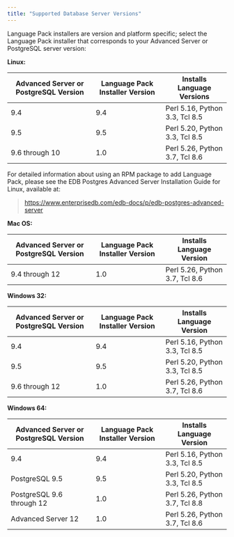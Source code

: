 ```yaml
---
title: "Supported Database Server Versions"
---
```


<div id="supported_database_server_versions" class="registered_link"></div>


Language Pack installers are version and platform specific; select the Language Pack installer that corresponds to your Advanced Server or PostgreSQL server version:

**Linux:**

| Advanced Server or PostgreSQL Version | Language Pack Installer Version | Installs Language Versions     |
| ------------------------------------- | ------------------------------- | ------------------------------ |
| 9.4                                   | 9.4                             | Perl 5.16, Python 3.3, Tcl 8.5 |
| 9.5                                   | 9.5                             | Perl 5.20, Python 3.3, Tcl 8.5 |
| 9.6 through 10                        | 1.0                             | Perl 5.26, Python 3.7, Tcl 8.6 |

For detailed information about using an RPM package to add Language Pack, please see the EDB Postgres Advanced Server Installation Guide for Linux, available at:

> <https://www.enterprisedb.com/edb-docs/p/edb-postgres-advanced-server>

**Mac OS:**

| Advanced Server or PostgreSQL Version | Language Pack Installer Version | Installs Language Version      |
| ------------------------------------- | ------------------------------- | ------------------------------ |
| 9.4 through 12                        | 1.0                             | Perl 5.26, Python 3.7, Tcl 8.6 |

**Windows 32:**

| Advanced Server or PostgreSQL Version | Language Pack Installer Version | Installs Language Version      |
| ------------------------------------- | ------------------------------- | ------------------------------ |
| 9.4                                   | 9.4                             | Perl 5.16, Python 3.3, Tcl 8.5 |
| 9.5                                   | 9.5                             | Perl 5.20, Python 3.3, Tcl 8.5 |
| 9.6 through 12                        | 1.0                             | Perl 5.26, Python 3.7, Tcl 8.6 |

**Windows 64:**

| Advanced Server or PostgreSQL Version | Language Pack Installer Version | Installs Language Version      |
| ------------------------------------- | ------------------------------- | ------------------------------ |
| 9.4                                   | 9.4                             | Perl 5.16, Python 3.3, Tcl 8.5 |
| PostgreSQL 9.5                        | 9.5                             | Perl 5.20, Python 3.3, Tcl 8.5 |
| PostgreSQL 9.6 through 12             | 1.0                             | Perl 5.26, Python 3.7, Tcl 8.8 |
| Advanced Server 12                    | 1.0                             | Perl 5.26, Python 3.7, Tcl 8.6 |
